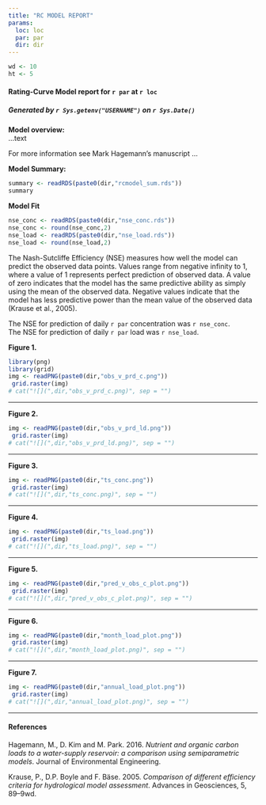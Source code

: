 ```yaml
---
title: "RC MODEL REPORT"
params:
  loc: loc
  par: par
  dir: dir
---
```

<!--This notebook is a model summary for the rcmodel as well as rloadest model...soon
Execution steps for modeling through WAVE APP:
1. Select tab for model (rcmodel or flux...)
2. Select locations and parameters of interest
3. Run Prep Data function - For flux this is all that can be done - show message upon completion with path to input files
4. For rcmodel click run model button -- this executes the RUNRCMODEL script
   -- Two options for model run are A) render a summary report (html) or B) export model results to a directory

-->

```r
wd <- 10
ht <- 5

```

#### Rating-Curve Model report for `r par` at `r loc`  
##### Generated by `r Sys.getenv("USERNAME")` on `r Sys.Date()` 

**Model overview:**  
...text  

For more information see Mark Hagemann's manuscript ... 

**Model Summary:**
```r
summary <- readRDS(paste0(dir,"rcmodel_sum.rds"))
summary
```


**Model Fit**
```r
nse_conc <- readRDS(paste0(dir,"nse_conc.rds"))
nse_conc <- round(nse_conc,2)
nse_load <- readRDS(paste0(dir,"nse_load.rds"))
nse_load <- round(nse_load,2)
```

The Nash-Sutcliffe Efficiency (NSE) measures how well the model can predict the observed data points. Values range from negative infinity to 1, where a value of 1 represents perfect prediction of observed data. A value of zero indicates that the model has the same predictive ability as simply using the mean of the observed data. Negative values indicate that the model has less predictive power than the mean value of the observed data (Krause et al., 2005).  

The NSE for prediction of daily `r par` concentration was `r nse_conc`.  
The NSE for prediction of daily `r par` load was `r nse_load`.  


**Figure 1.**    
```r
library(png)
library(grid)
img <- readPNG(paste0(dir,"obs_v_prd_c.png"))
 grid.raster(img)
# cat("![](",dir,"obs_v_prd_c.png)", sep = "")
```
<hr>
**Figure 2.**        
```r
img <- readPNG(paste0(dir,"obs_v_prd_ld.png"))
 grid.raster(img)
# cat("![](",dir,"obs_v_prd_ld.png)", sep = "")
```
<hr>
**Figure 3.**      
```r
img <- readPNG(paste0(dir,"ts_conc.png"))
 grid.raster(img)
# cat("![](",dir,"ts_conc.png)", sep = "")
```
<hr>
**Figure 4.**      
```r
img <- readPNG(paste0(dir,"ts_load.png"))
 grid.raster(img)
# cat("![](",dir,"ts_load.png)", sep = "")
```
<hr>
**Figure 5.**      
```r
img <- readPNG(paste0(dir,"pred_v_obs_c_plot.png"))
 grid.raster(img)
# cat("![](",dir,"pred_v_obs_c_plot.png)", sep = "")
```
<hr>
**Figure 6.**      
```r
img <- readPNG(paste0(dir,"month_load_plot.png"))
 grid.raster(img)
# cat("![](",dir,"month_load_plot.png)", sep = "")
```
<hr>
**Figure 7.**       
```r
img <- readPNG(paste0(dir,"annual_load_plot.png"))
 grid.raster(img)
# cat("![](",dir,"annual_load_plot.png)", sep = "")
```
<hr>

#### References

Hagemann, M., D. Kim and M. Park. 2016. *Nutrient and organic carbon loads to a water-supply reservoir: a comparison using semiparametric models*. Journal of Environmental Engineering. 

Krause, P., D.P. Boyle and F. Bäse. 2005. *Comparison of different efficiency criteria for hydrological model assessment*. Advances in Geosciences, 5, 89–9wd.


